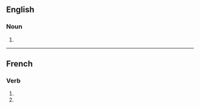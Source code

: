 {{also|transfusións}}

==English==

===Noun===
{{head|en|noun form}}

# {{plural of|en|transfusion}}

----

==French==

===Verb===
{{head|fr|verb form}}

# {{inflection of|fr|transfuser||1|p|imperf|ind}}
# {{inflection of|fr|transfuser||1|p|pres|sub}}